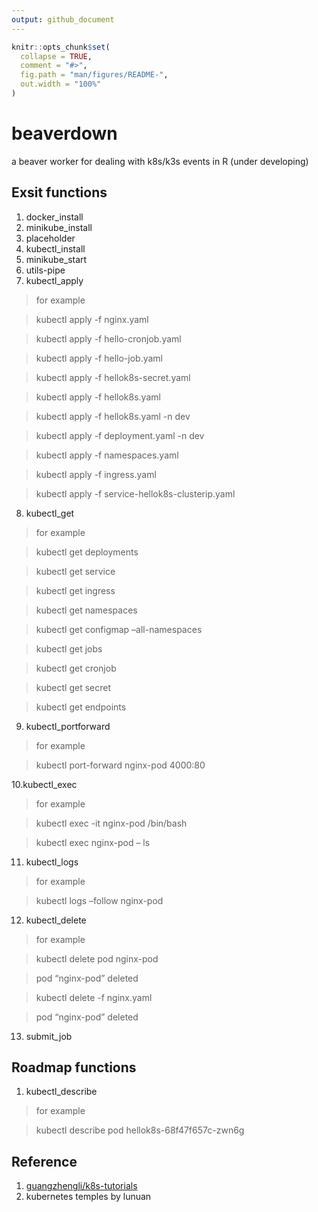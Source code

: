 ```yaml
---
output: github_document
---
```


<!-- README.md is generated from README.Rmd. Please edit that file -->

```r
knitr::opts_chunk$set(
  collapse = TRUE,
  comment = "#>",
  fig.path = "man/figures/README-",
  out.width = "100%"
)
```

# beaverdown

a beaver worker for dealing with k8s/k3s events in R (under developing)

## Exsit functions

1.  docker_install
2.  minikube_install
3.  placeholder
4.  kubectl_install
5.  minikube_start
6.  utils-pipe
7.  kubectl_apply

> for example

> kubectl apply -f nginx.yaml

> kubectl apply -f hello-cronjob.yaml

> kubectl apply -f hello-job.yaml

> kubectl apply -f hellok8s-secret.yaml

> kubectl apply -f hellok8s.yaml

> kubectl apply -f hellok8s.yaml -n dev

> kubectl apply -f deployment.yaml -n dev

> kubectl apply -f namespaces.yaml

> kubectl apply -f ingress.yaml

> kubectl apply -f service-hellok8s-clusterip.yaml

8.  kubectl_get

> for example

> kubectl get deployments

> kubectl get service

> kubectl get ingress

> kubectl get namespaces

> kubectl get configmap --all-namespaces

> kubectl get jobs

> kubectl get cronjob

> kubectl get secret

> kubectl get endpoints

9.  kubectl_portforward

> for example

> kubectl port-forward nginx-pod 4000:80

10.kubectl_exec

> for example

> kubectl exec -it nginx-pod /bin/bash

> kubectl exec nginx-pod -- ls

11.  kubectl_logs

> for example

> kubectl logs --follow nginx-pod

12.  kubectl_delete

> for example

> kubectl delete pod nginx-pod

> pod "nginx-pod" deleted

> kubectl delete -f nginx.yaml

> pod "nginx-pod" deleted

13. submit_job

## Roadmap functions

1.  kubectl_describe

> for example

> kubectl describe pod hellok8s-68f47f657c-zwn6g

## Reference

1.  [guangzhengli/k8s-tutorials](https://github.com/guangzhengli/k8s-tutorials)
2. kubernetes temples by lunuan
